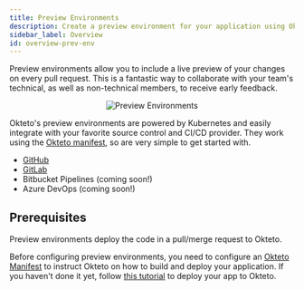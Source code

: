 ```yaml
---
title: Preview Environments
description: Create a preview environment for your application using Okteto
sidebar_label: Overview
id: overview-prev-env
---
```



Preview environments allow you to include a live preview of your changes on every pull request. This is a fantastic way to collaborate with your team's technical, as well as non-technical members, to receive early feedback.

<p align="center">
  <Image
    src={require("@site/static/img/preview-environments.png").default}
    alt="Preview Environments"
  />
</p>

Okteto's preview environments are powered by Kubernetes and easily integrate with your favorite source control and CI/CD provider. They work using the [Okteto manifest](core/using-okteto-cli.mdx#okteto-manifest), so are very simple to get started with.

- [GitHub](preview/github/using-github-actions.mdx)
- [GitLab](preview/using-gitlab-cicd.mdx)
- Bitbucket Pipelines (coming soon!)
- Azure DevOps (coming soon!)

## Prerequisites

Preview environments deploy the code in a pull/merge request to Okteto.

Before configuring preview environments, you need to configure an [Okteto Manifest](manifest/overview-manifest.mdx) to instruct Okteto on how to build and deploy your application.
If you haven't done it yet, follow [this tutorial](deploy-your-app/index.mdx) to deploy your app to Okteto.
